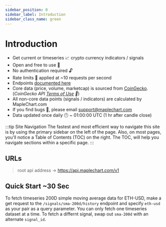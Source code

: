 ```yaml
---
sidebar_position: 0
sidebar_label: Introduction
sidebar_class_name: green
---
```



# Introduction

-   Get current or timeseries 📈 crypto currency indicators / signals
-   Open and free to use 🙌
-   No authentication required 🔓
-   Rate limits 🐇 applied at ~10 requests per second
-   Endpoints [documented here](/docs/endpoints)
-   Core data (price, volume, marketcap) is sourced from [CoinGecko](https://www.coingecko.com/en/api). (*CoinGecko API [Terms of Use](https://www.coingecko.com/en/api_terms) 👀*)
-   All non-core data points (signals / indicators) are calculated by MapleChart.com
-   If you find bugs 🐛, please email support@maplechart.com
-   Data updated once daily 🕛 ~ 01:00:00 UTC (1 hr after candle close)

:::tip Site Navigation
The fastest and most efficient way to navigate this site is by using the primary sidebar on the left of the page. Also,
on most pages, you'll notice a Table of Contents (TOC) on the right. The TOC, will help you navigate sections within a specific page.
:::

## URLs

> root api address → https://api.maplechart.com/v1

## Quick Start ~30 Sec

To fetch timeseries 200D simple moving average data for ETH-USD, make a get request to the `/signals/sma-200d/history` endpoint
and specify `eth-usd` as your pair as a query parameter. You can only fetch one timeseries dataset at a time. To fetch a differnt
signal, swap out `sma-200d` with an alternate `signal_id`.

<ExamplesSection url='https://api.maplechart.com/v1/signals/sma-200d/history?pair=eth-usd' />
